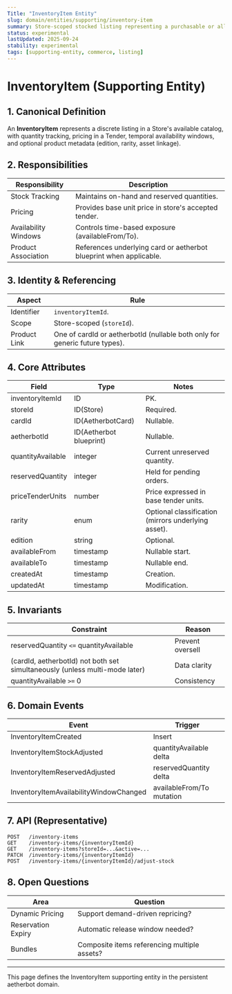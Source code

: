 ```yaml
---
Title: "InventoryItem Entity"
slug: domain/entities/supporting/inventory-item
summary: Store-scoped stocked listing representing a purchasable or allocatable unit (card, aetherbot, pack, or derivative product).
status: experimental
lastUpdated: 2025-09-24
stability: experimental
tags: [supporting-entity, commerce, listing]
---
```


# InventoryItem (Supporting Entity)

## 1. Canonical Definition

An **InventoryItem** represents a discrete listing in a Store's available catalog, with quantity tracking, pricing in a Tender, temporal availability windows, and optional product metadata (edition, rarity, asset linkage).

## 2. Responsibilities

| Responsibility       | Description                                                        |
| -------------------- | ------------------------------------------------------------------ |
| Stock Tracking       | Maintains on-hand and reserved quantities.                         |
| Pricing              | Provides base unit price in store's accepted tender.               |
| Availability Windows | Controls time-based exposure (availableFrom/To).                   |
| Product Association  | References underlying card or aetherbot blueprint when applicable. |

## 3. Identity & Referencing

| Aspect       | Rule                                                                        |
| ------------ | --------------------------------------------------------------------------- |
| Identifier   | `inventoryItemId`.                                                          |
| Scope        | Store-scoped (`storeId`).                                                   |
| Product Link | One of cardId or aetherbotId (nullable both only for generic future types). |

## 4. Core Attributes

| Field             | Type                    | Notes                                               |
| ----------------- | ----------------------- | --------------------------------------------------- |
| inventoryItemId   | ID                      | PK.                                                 |
| storeId           | ID(Store)               | Required.                                           |
| cardId            | ID(AetherbotCard)       | Nullable.                                           |
| aetherbotId       | ID(Aetherbot blueprint) | Nullable.                                           |
| quantityAvailable | integer                 | Current unreserved quantity.                        |
| reservedQuantity  | integer                 | Held for pending orders.                            |
| priceTenderUnits  | number                  | Price expressed in base tender units.               |
| rarity            | enum                    | Optional classification (mirrors underlying asset). |
| edition           | string                  | Optional.                                           |
| availableFrom     | timestamp               | Nullable start.                                     |
| availableTo       | timestamp               | Nullable end.                                       |
| createdAt         | timestamp               | Creation.                                           |
| updatedAt         | timestamp               | Modification.                                       |

## 5. Invariants

| Constraint                                                                  | Reason           |
| --------------------------------------------------------------------------- | ---------------- |
| reservedQuantity `<=` quantityAvailable                                     | Prevent oversell |
| (cardId, aetherbotId) not both set simultaneously (unless multi-mode later) | Data clarity     |
| quantityAvailable `>=` 0                                                    | Consistency      |

## 6. Domain Events

| Event                                  | Trigger                   |
| -------------------------------------- | ------------------------- |
| InventoryItemCreated                   | Insert                    |
| InventoryItemStockAdjusted             | quantityAvailable delta   |
| InventoryItemReservedAdjusted          | reservedQuantity delta    |
| InventoryItemAvailabilityWindowChanged | availableFrom/To mutation |

## 7. API (Representative)

```
POST   /inventory-items
GET    /inventory-items/{inventoryItemId}
GET    /inventory-items?storeId=...&active=...
PATCH  /inventory-items/{inventoryItemId}
POST   /inventory-items/{inventoryItemId}/adjust-stock
```

## 8. Open Questions

| Area               | Question                                     |
| ------------------ | -------------------------------------------- |
| Dynamic Pricing    | Support demand-driven repricing?             |
| Reservation Expiry | Automatic release window needed?             |
| Bundles            | Composite items referencing multiple assets? |

---

This page defines the InventoryItem supporting entity in the persistent aetherbot domain.
